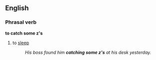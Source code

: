 ==English==
===Phrasal verb===
'''to catch some z's'''
#{{idiom}} to [[sleep]]
#:''His boss found him '''catching some z's''' at his desk yesterday.''